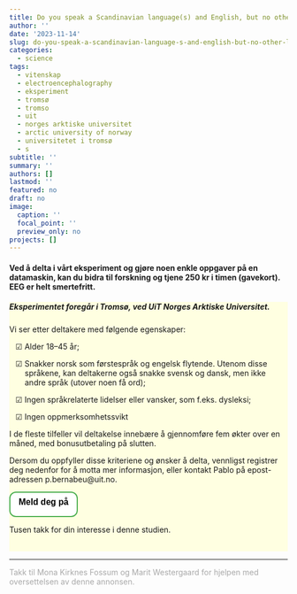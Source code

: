 ```yaml
---
title: Do you speak a Scandinavian language(s) and English, but no other languages? Delta i et EEG-eksperiment
author: ''
date: '2023-11-14'
slug: do-you-speak-a-scandinavian-language-s-and-english-but-no-other-languages-delta-i-et-eeg-eksperiment
categories:
  - science
tags:
  - vitenskap
  - electroencephalography
  - eksperiment
  - tromsø
  - tromso
  - uit
  - norges arktiske universitet
  - arctic university of norway
  - universitetet i tromsø
  - s
subtitle: ''
summary: ''
authors: []
lastmod: ''
featured: no
draft: no
image:
  caption: ''
  focal_point: ''
  preview_only: no
projects: []
---
```



#### Ved å delta i vårt eksperiment og gjøre noen enkle oppgaver på en datamaskin, kan du bidra til forskning og tjene 250 kr i timen (gavekort). EEG er helt smertefritt.

<div style = "background-image: url('images/Human_EEG_artefacts.png'); background-color: rgba(255,255,224,0.94); background-blend-mode: color-dodge; background-repeat: repeat; background-size: contain;">

##### Eksperimentet foregår i Tromsø, ved UiT Norges Arktiske Universitet.

Vi ser etter deltakere med følgende egenskaper:

<div style = 'text-indent:-1.2em; margin-left:2em;'>

   ☑ Alder 18–45 år;

   ☑ Snakker norsk som førstespråk og engelsk flytende. Utenom disse språkene, kan deltakerne også snakke svensk og dansk, men ikke andre språk (utover noen få ord);

   ☑ Ingen språkrelaterte lidelser eller vansker, som f.eks. dysleksi;

   ☑ Ingen oppmerksomhetssvikt
   
</div>


I de fleste tilfeller vil deltakelse innebære å gjennomføre fem økter over en måned, med bonusutbetaling på slutten.

Dersom du oppfyller disse kriteriene og ønsker å delta, vennligst registrer deg nedenfor for å motta mer informasjon, eller kontakt Pablo på epost-adressen p.bernabeu@uit.no.

<a href='https://rb.gy/9zbhfv'> 
  <button style = "background-color: white; color: black; border: 2px solid #4CAF50; border-radius: 12px;">
  <h3 style = "margin-top: 7px !important; margin-left: 9px !important; margin-right: 9px !important;"> 
  <span style="color:#86ea8d;"><i class="fa fa-envelope" aria-hidden="true"></i></span>
  Meld deg på
  </h3></button>
</a>

Tusen takk for din interesse i denne studien.

<br>

</div>

---

<span style='color:darkgrey;'>Takk til Mona Kirknes Fossum og Marit Westergaard for hjelpen med oversettelsen av denne annonsen.</span>

